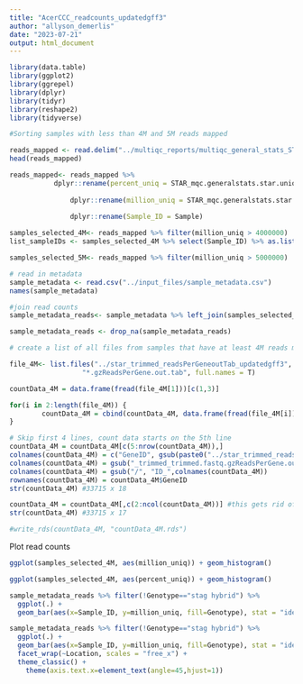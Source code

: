 ```yaml
---
title: "AcerCCC_readcounts_updatedgff3"
author: "allyson_demerlis"
date: "2023-07-21"
output: html_document
---
```


```r
library(data.table)
library(ggplot2)
library(ggrepel)
library(dplyr)
library(tidyr)
library(reshape2)
library(tidyverse)
```


```r
#Sorting samples with less than 4M and 5M reads mapped

reads_mapped <- read.delim("../multiqc_reports/multiqc_general_stats_STARalign_trimmed_updatedgfftake3.txt", sep = "\t")
head(reads_mapped)

reads_mapped<- reads_mapped %>% 
           dplyr::rename(percent_uniq = STAR_mqc.generalstats.star.uniquely_mapped_percent) %>%
  
               dplyr::rename(million_uniq = STAR_mqc.generalstats.star.uniquely_mapped) %>% 
  
               dplyr::rename(Sample_ID = Sample)

samples_selected_4M<- reads_mapped %>% filter(million_uniq > 4000000)
list_sampleIDs <- samples_selected_4M %>% select(Sample_ID) %>% as.list()

samples_selected_5M<- reads_mapped %>% filter(million_uniq > 5000000)
```


```r
# read in metadata
sample_metadata <- read.csv("../input_files/sample_metadata.csv")
names(sample_metadata)

#join read counts
sample_metadata_reads<- sample_metadata %>% left_join(samples_selected_4M, by="Sample_ID") 

sample_metadata_reads <- drop_na(sample_metadata_reads)
```


```r
# create a list of all files from samples that have at least 4M reads mapped

file_4M<- list.files("../star_trimmed_readsPerGeneoutTab_updatedgff3",
                  "*.gzReadsPerGene.out.tab", full.names = T)

countData_4M = data.frame(fread(file_4M[1]))[c(1,3)]

for(i in 2:length(file_4M)) {
        countData_4M = cbind(countData_4M, data.frame(fread(file_4M[i]))[3])
}

# Skip first 4 lines, count data starts on the 5th line
countData_4M = countData_4M[c(5:nrow(countData_4M)),]
colnames(countData_4M) = c("GeneID", gsub(paste0("../star_trimmed_readsPerGeneoutTab_updatedgff3"), "", file_4M))
colnames(countData_4M) = gsub("_trimmed_trimmed.fastq.gzReadsPerGene.out.tab", "",colnames(countData_4M))
colnames(countData_4M) = gsub("/", "ID_",colnames(countData_4M))
rownames(countData_4M) = countData_4M$GeneID
str(countData_4M) #33715 x 18

countData_4M = countData_4M[,c(2:ncol(countData_4M))] #this gets rid of the GeneID column but keeps GeneIDs as rownames 
str(countData_4M) #33715 x 17

#write_rds(countData_4M, "countData_4M.rds")
```


Plot read counts
```r
ggplot(samples_selected_4M, aes(million_uniq)) + geom_histogram()

ggplot(samples_selected_4M, aes(percent_uniq)) + geom_histogram()

sample_metadata_reads %>% filter(!Genotype=="stag hybrid") %>% 
  ggplot(.) + 
  geom_bar(aes(x=Sample_ID, y=million_uniq, fill=Genotype), stat = "identity", position = position_dodge())

sample_metadata_reads %>% filter(!Genotype=="stag hybrid") %>% 
  ggplot(.) + 
  geom_bar(aes(x=Sample_ID, y=million_uniq, fill=Genotype), stat = "identity", position = position_dodge()) + 
  facet_wrap(~Location, scales = "free_x") +
  theme_classic() +
    theme(axis.text.x=element_text(angle=45,hjust=1))
```

